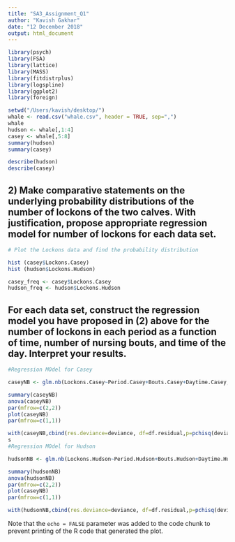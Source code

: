 ```yaml
---
title: "SA3_Assignment_Q1"
author: "Kavish Gakhar"
date: "12 December 2018"
output: html_document
---
```


```r
library(psych)
library(FSA)
library(lattice)
library(MASS)
library(fitdistrplus)
library(logspline)
library(ggplot2)
library(foreign)

setwd("/Users/kavish/desktop/")
whale <- read.csv("whale.csv", header = TRUE, sep=",")
whale
hudson <- whale[,1:4]
casey <- whale[,5:8]
summary(hudson)
summary(casey)

describe(hudson)
describe(casey)
```

## 2)	Make comparative statements on the underlying probability distributions of the number of lockons of the two calves. With justification, propose appropriate regression model for number of lockons for each data set.

```r
# Plot the Lockons data and find the probability distribution

hist (casey$Lockons.Casey)
hist (hudson$Lockons.Hudson)

casey_freq <- casey$Lockons.Casey
hudson_freq <- hudson$Lockons.Hudson
```

## For each data set, construct the regression model you have proposed in (2) above for the number of lockons in each period as a function of time, number of nursing bouts, and time of the day. Interpret your results.


```r

#Regression MOdel for Casey

caseyNB <- glm.nb(Lockons.Casey~Period.Casey+Bouts.Casey+Daytime.Casey,data = casey)

summary(caseyNB)
anova(caseyNB)
par(mfrow=c(2,2))
plot(caseyNB)
par(mfrow=c(1,1))

with(caseyNB,cbind(res.deviance=deviance, df=df.residual,p=pchisq(deviance, df.residual, lower.tail=FALSE))) # goodness of fit
s
#Regression MOdel for Hudson

hudsonNB <- glm.nb(Lockons.Hudson~Period.Hudson+Bouts.Hudson+Daytime.Hudson,data = hudson)

summary(hudsonNB)
anova(hudsonNB)
par(mfrow=c(2,2))
plot(caseyNB)
par(mfrow=c(1,1))

with(hudsonNB,cbind(res.deviance=deviance, df=df.residual,p=pchisq(deviance, df.residual, lower.tail=FALSE))) # goodness of fit
```

Note that the `echo = FALSE` parameter was added to the code chunk to prevent printing of the R code that generated the plot.
